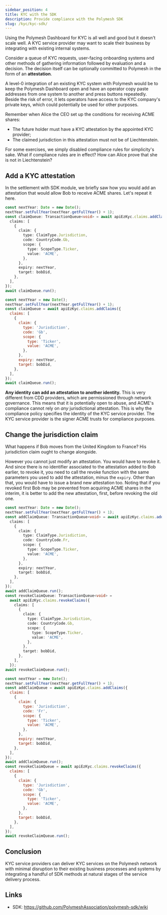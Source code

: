```yaml
---
sidebar_position: 4
title: KYC with the SDK
description: Provide compliance with the Polymesh SDK
slug: /kyc/kyc-sdk/
---
```


Using the Polymesh Dashboard for KYC is all well and good but it doesn't scale well. A KYC service provider may want to scale their business by integrating with existing internal systems.

Consider a queue of KYC requests, user-facing onboarding systems and other methods of gathering information followed by evaluation and a decision. The decision itself can be optionally committed to Polymesh in the form of an **attestation**.

A level-0 integration of an existing KYC system with Polymesh would be to keep the Polymesh Dashboard open and have an operator copy paste addresses from one system to another and press buttons repeatedly. Beside the risk of error, it lets operators have access to the KYC company's private keys, which could potentially be used for other purposes.

Remember when Alice the CEO set up the conditions for receiving ACME shares:

- The future holder must have a KYC attestation by the appointed KYC provider;
- The claimed jurisdiction in this attestation must not be of Liechtenstein.

For some exercises, we simply disabled compliance rules for simplicity's sake. What if compliance rules are in effect? How can Alice prove that she is not in Liechtenstein?

## Add a KYC attestation

In the settlement with SDK module, we briefly saw how you would add an attestation that would allow Bob to receive ACME shares. Let's repeat it here.

<Tabs groupId="code-language">
<TabItem value="ts" label="TypeScript">

```ts
const nextYear: Date = new Date();
nextYear.setFullYear(nextYear.getFullYear() + 1);
const claimQueue: TransactionQueue<void> = await apiEzKyc.claims.addClaims({
  claims: [
    {
      claim: {
        type: ClaimType.Jurisdiction,
        code: CountryCode.Gb,
        scope: {
          type: ScopeType.Ticker,
          value: 'ACME',
        },
      },
      expiry: nextYear,
      target: bobDid,
    },
  ],
});
await claimQueue.run();
```

</TabItem>
<TabItem value="js" label="JavaScript">

```js
const nextYear = new Date();
nextYear.setFullYear(nextYear.getFullYear() + 1);
const claimQueue = await apiEzKyc.claims.addClaims({
  claims: [
    {
      claim: {
        type: 'Jurisdiction',
        code: 'Gb',
        scope: {
          type: 'Ticker',
          value: 'ACME',
        },
      },
      expiry: nextYear,
      target: bobDid,
    },
  ],
});
await claimQueue.run();
```

</TabItem>
</Tabs>

**Any identity can add an attestation to another identity.** This is very different from CDD providers, which are permissioned through network governance. This means that it is potentially open to abuse, and ACME's compliance cannot rely on _any_ jurisdictional attestation. This is why the compliance policy specifies the identity of the KYC service provider. The KYC service provider is the signer ACME trusts for compliance purposes.

## Change the jurisdiction claim

What happens if Bob moves from the United Kingdom to France? His jurisdiction claim ought to change alongside.

However you cannot just modify an attestation. You would have to revoke it. And since there is no identifier associated to the attestation added to Bob earlier, to revoke it, you need to call the revoke function with the same parameters you used to add the attestation, minus the `expiry`. Other than that, you would have to issue a brand new attestation too. Noting that if you revoked first Bob may be prevented from acquiring ACME shares in the interim, it is better to add the new attestation, first, before revoking the old one.

<Tabs groupId="code-language">
<TabItem value="ts" label="TypeScript">

```ts
const nextYear: Date = new Date();
nextYear.setFullYear(nextYear.getFullYear() + 1);
const addClaimQueue: TransactionQueue<void> = await apiEzKyc.claims.addClaims({
  claims: [
    {
      claim: {
        type: ClaimType.Jurisdiction,
        code: CountryCode.Fr,
        scope: {
          type: ScopeType.Ticker,
          value: 'ACME',
        },
      },
      expiry: nextYear,
      target: bobDid,
    },
  ],
});
await addClaimQueue.run();
const revokeClaimQueue: TransactionQueue<void> =
  await apiEzKyc.claims.revokeClaims({
    claims: [
      {
        claim: {
          type: ClaimType.Jurisdiction,
          code: CountryCode.Gb,
          scope: {
            type: ScopeType.Ticker,
            value: 'ACME',
          },
        },
        target: bobDid,
      },
    ],
  });
await revokeClaimQueue.run();
```

</TabItem>
<TabItem value="js" label="JavaScript">

```js
const nextYear = new Date();
nextYear.setFullYear(nextYear.getFullYear() + 1);
const addClaimQueue = await apiEzKyc.claims.addClaims({
  claims: [
    {
      claim: {
        type: 'Jurisdiction',
        code: 'Fr',
        scope: {
          type: 'Ticker',
          value: 'ACME',
        },
      },
      expiry: nextYear,
      target: bobDid,
    },
  ],
});
await addClaimQueue.run();
const revokeClaimQueue = await apiEzKyc.claims.revokeClaims({
  claims: [
    {
      claim: {
        type: 'Jurisdiction',
        code: 'Gb',
        scope: {
          type: 'Ticker',
          value: 'ACME',
        },
      },
      target: bobDid,
    },
  ],
});
await revokeClaimQueue.run();
```

</TabItem>
</Tabs>

## Conclusion

KYC service providers can deliver KYC services on the Polymesh network with minimal disruption to their existing business processes and systems by integrating a handful of SDK methods at natural stages of the service delivery process.

## Links

- SDK: https://github.com/PolymeshAssociation/polymesh-sdk/wiki
